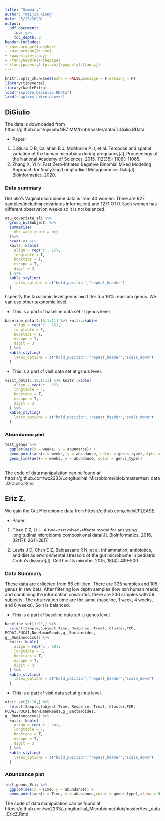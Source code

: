 ```yaml
---
title: "Summary"
author: "Weijia Xiong"
date: "5/25/2020"
output:
  pdf_document:
    toc: yes
    toc_depth: 2
header-includes:
- \usepackage{fancyhdr}
- \usepackage{lipsum}
- \pagestyle{fancy}
- \fancyhead[R]{\thepage}
- \fancypagestyle{plain}{\pagestyle{fancy}}
--- 
```


\newpage

```r
knitr::opts_chunk$set(echo = FALSE,message = F,warning = F)
library(tidyverse)
library(kableExtra)
load("Explore_DiGiulio.RData")
load("Explore_Ericz.RData")
```


## DiGiulio

The data is downloaded from https://github.com/nyiuab/NBZIMM/blob/master/data/DiGiulio.RData

* Paper:

1. DiGiulio D B, Callahan B J, McMurdie P J, et al. Temporal and spatial variation of the human microbiota during pregnancy[J]. Proceedings of the National Academy of Sciences, 2015, 112(35): 11060-11065.
2. Zhang X, Yi N. Fast Zero-Inflated Negative Binomial Mixed Modeling Approach for Analyzing Longitudinal Metagenomics Data[J]. Bioinformatics, 2020.


### Data summary

DiGiulio’s Vaginal microbiome data is from 40 women. There are 927 samples(including covariates information) and 1271 OTU. Each woman has different observation weeks so it is not balanced.

```r
otu_covariate_all %>% 
  group_by(Subject) %>% 
  summarise(
    obs_week_count = n()
  )%>% 
  head(10) %>% 
  knitr::kable(
    align = rep('c', 15),
    longtable = T, 
    booktabs = T, 
    escape = T,
    digit = 3
  ) %>% 
  kable_styling(
    latex_options = c("hold_position","repeat_header")
  )
```

I specify the taxonomic level genus and filter top 10% readsum genus. We can use other taxonomic level.

* This is a part of baseline data set at genus level.
```r
baseline_data[1:10,1:11] %>% knitr::kable(
    align = rep('c', 15),
    longtable = F, 
    booktabs = T, 
    escape = T,
    digit = 3
  ) %>% 
  kable_styling(
    latex_options = c("hold_position","repeat_header","scale_down")
  )
```

\newpage

* This is a part of visit data set at genus level.

```r
visit_data[1:10,1:11] %>% knitr::kable(
    align = rep('c', 15),
    longtable = F, 
    booktabs = T, 
    escape = T,
    digit = 3
  ) %>% 
  kable_styling(
    latex_options = c("hold_position","repeat_header","scale_down")
  )
```


### Abundance plot
```r
test_genus %>% 
  ggplot(aes(x = weeks, y = abundance)) +
  geom_point(aes(x = weeks, y = abundance, color = genus_type),alpha = 0.5) +
  geom_line(aes(x = weeks, y = abundance, color = genus_type))
  
```


The code of data manipulation can be found at https://github.com/wx2233/Longitudinal_Microbiome/blob/master/test_data_DiGiulio.Rmd




\newpage

## Eriz Z.

We gain the Gut Microbiome data from https://github.com/chvlyl/PLEASE.

* Paper:

1. Chen E Z, Li H. A two-part mixed-effects model for analyzing longitudinal microbiome compositional data[J]. Bioinformatics, 2016, 32(17): 2611-2617.

2. Lewis J D, Chen E Z, Baldassano R N, et al. Inflammation, antibiotics, and diet as environmental stressors of the gut microbiome in pediatric Crohn’s disease[J]. Cell host & microbe, 2015, 18(4): 489-500.


### Data Summary

These data are collected from 86 children. There are 335 samples and 105 genus in raw data. After filtering low depth samples (low non human reads) and combining the information covariates, there are 236 samples with 59 subjects. The observation time are the same (baseline, 1 week, 4 weeks, and 8 weeks). So it is balanced.


* This is a part of baseline data set at genus level.

```r
baseline_set[1:10,] %>% 
  select(Sample,Subject,Time, Response, Treat, Cluster,FCP,
PCDAI,PUCAI,NonHumanReads,g__Bacteroides,
g__Ruminococcus) %>% 
  knitr::kable(
    align = rep('c', 50),
    longtable = F, 
    booktabs = T, 
    escape = T,
    digit = 3
  ) %>% 
  kable_styling(
    latex_options = c("hold_position","repeat_header","scale_down")
  )
```





* This is a part of visit data set at genus level.

```r
visit_set[1:10,] %>% 
  select(Sample,Subject,Time, Response, Treat, Cluster,FCP,
PCDAI,PUCAI,NonHumanReads,g__Bacteroides,
g__Ruminococcus) %>% 
  knitr::kable(
    align = rep('c', 50),
    longtable = F, 
    booktabs = T, 
    escape = T,
    digit = 3
  ) %>% 
  kable_styling(
    latex_options = c("hold_position","repeat_header","scale_down")
  )
```



### Abundance plot
```r
test_genus_Eriz %>% 
  ggplot(aes(x = Time, y = abundance)) +
  geom_point(aes(x = Time, y = abundance,color = genus_type),alpha = 0.8)
```


The code of data manipulation can be found at https://github.com/wx2233/Longitudinal_Microbiome/blob/master/test_data_EricZ.Rmd